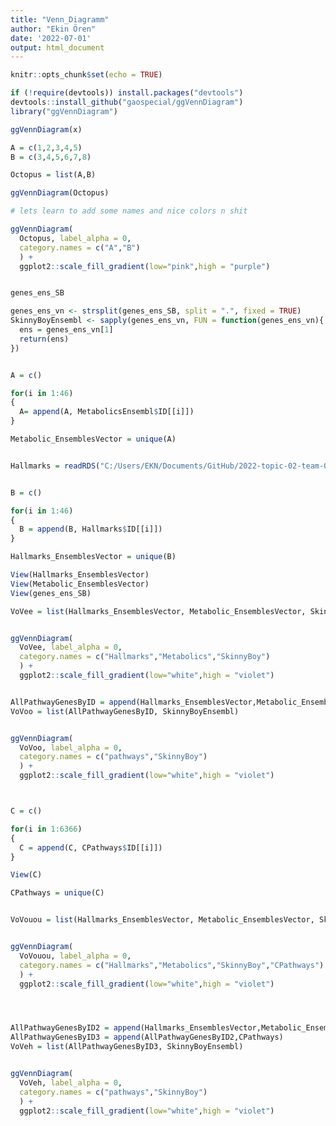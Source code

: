 ```yaml
---
title: "Venn_Diagramm"
author: "Ekin Ören"
date: '2022-07-01'
output: html_document
---
```


```r
knitr::opts_chunk$set(echo = TRUE)
```


```r

if (!require(devtools)) install.packages("devtools")
devtools::install_github("gaospecial/ggVennDiagram")
library("ggVennDiagram")

ggVennDiagram(x)

A = c(1,2,3,4,5)
B = c(3,4,5,6,7,8)

Octopus = list(A,B)

ggVennDiagram(Octopus)

# lets learn to add some names and nice colors n shit

ggVennDiagram(
  Octopus, label_alpha = 0,
  category.names = c("A","B")
  ) +
  ggplot2::scale_fill_gradient(low="pink",high = "purple")



```




```r

genes_ens_SB

genes_ens_vn <- strsplit(genes_ens_SB, split = ".", fixed = TRUE)
SkinnyBoyEnsembl <- sapply(genes_ens_vn, FUN = function(genes_ens_vn){
  ens = genes_ens_vn[1]
  return(ens)
})


A = c()

for(i in 1:46)
{
  A= append(A, MetabolicsEnsembl$ID[[i]])
}

Metabolic_EnsemblesVector = unique(A)


Hallmarks = readRDS("C:/Users/EKN/Documents/GitHub/2022-topic-02-team-01/data/x.RDS")


B = c()

for(i in 1:46)
{
  B = append(B, Hallmarks$ID[[i]])
}

Hallmarks_EnsemblesVector = unique(B)

View(Hallmarks_EnsemblesVector)
View(Metabolic_EnsemblesVector)
View(genes_ens_SB)

VoVee = list(Hallmarks_EnsemblesVector, Metabolic_EnsemblesVector, SkinnyBoyEnsembl)


ggVennDiagram(
  VoVee, label_alpha = 0,
  category.names = c("Hallmarks","Metabolics","SkinnyBoy")
  ) +
  ggplot2::scale_fill_gradient(low="white",high = "violet")


AllPathwayGenesByID = append(Hallmarks_EnsemblesVector,Metabolic_EnsemblesVector)
VoVoo = list(AllPathwayGenesByID, SkinnyBoyEnsembl)


ggVennDiagram(
  VoVoo, label_alpha = 0,
  category.names = c("pathways","SkinnyBoy")
  ) +
  ggplot2::scale_fill_gradient(low="white",high = "violet")



C = c()

for(i in 1:6366)
{
  C = append(C, CPathways$ID[[i]])
}

View(C)

CPathways = unique(C)


VoVouou = list(Hallmarks_EnsemblesVector, Metabolic_EnsemblesVector, SkinnyBoyEnsembl, CPathways)


ggVennDiagram(
  VoVouou, label_alpha = 0,
  category.names = c("Hallmarks","Metabolics","SkinnyBoy","CPathways")
  ) +
  ggplot2::scale_fill_gradient(low="white",high = "violet")




AllPathwayGenesByID2 = append(Hallmarks_EnsemblesVector,Metabolic_EnsemblesVector)
AllPathwayGenesByID3 = append(AllPathwayGenesByID2,CPathways)
VoVeh = list(AllPathwayGenesByID3, SkinnyBoyEnsembl)


ggVennDiagram(
  VoVeh, label_alpha = 0,
  category.names = c("pathways","SkinnyBoy")
  ) +
  ggplot2::scale_fill_gradient(low="white",high = "violet")





```



